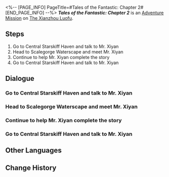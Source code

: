 <%-- [PAGE_INFO]
PageTitle=#Tales of the Fantastic: Chapter 2#
[END_PAGE_INFO] --%>
{{Stub|Dialogue.}}
{{Mission Infobox
|id            = 8002221
|title         = 
|image         = <!--Mission Tales of the Fantastic: Chapter 2.png-->
|type          = Adventure
|event_name    = 
|chapter       = 
|requirements  = [[Adventure Mission]] ''[[Tales of the Fantastic: Chapter 1]]'' completed
|summary       = Mr. Xiyan's stories have taken on increasingly dramatic elements... particularly the part about the High Elder's descent. Perhaps you should share them with Dan Heng and relish the astonished expression on his typically calm face.
|characters    = Mr. Xiyan; Trailblazer
|startLocation = [[The Xianzhou Luofu]] - [[Central Starskiff Haven]]
|world         = The Xianzhou Luofu
|area          = Central Starskiff Haven
|prev          = Tales of the Fantastic: Chapter 1
|next          = Tales of the Fantastic: Chapter 3
|rewards       = Stellar Jade*30; Traveler's Guide*2; Credit*20,000
}}
'''''Tales of the Fantastic: Chapter 2''''' is an [[Adventure Mission]] on [[The Xianzhou Luofu]].

==Steps==
# Go to Central Starskiff Haven and talk to Mr. Xiyan
# Head to Scalegorge Waterscape and meet Mr. Xiyan
# Continue to help Mr. Xiyan complete the story
# Go to Central Starskiff Haven and talk to Mr. Xiyan

<!--
==Gameplay Notes==

--><!--
==Trial Character==

-->
==Dialogue==
{{Stub Dialogue}}
===Go to Central Starskiff Haven and talk to Mr. Xiyan===
{{Mission Description|type=adventure|location=Central Starskiff Haven|Mr. Xiyan is a frequent offender when it comes to not finishing his stories. As a good friend of the people of the Xianzhou, you have a duty to bring your bat with you to Starskiff Haven and demand updates with justice.}}
{{Dialogue Start}}
:{{tx}}
{{Dialogue End}}

===Head to Scalegorge Waterscape and meet Mr. Xiyan===
{{Mission Description|type=adventure|location=Scalegorge Waterscape|update|Mr. Xiyan invites you to go to Scalegorge Waterscape together and edit your legend at the place you once fought. Alright. He can edit it to his heart's content. Just treat it as making an advertisement for the Astral Express.}}
{{Dialogue Start}}
:{{tx}}
{{Dialogue End}}

===Continue to help Mr. Xiyan complete the story===
{{Dialogue Start}}
:{{tx}}
{{Dialogue End}}

===Go to Central Starskiff Haven and talk to Mr. Xiyan===
{{Mission Description|type=adventure|location=<!--to be added-->|update|Mr. Xiyan seems to have written some new stories based on your adventures. Go chat with him in Starskiff Haven.}}
{{Dialogue Start}}
:{{tx}}
{{Dialogue End}}

==Other Languages==
{{Other Languages
|en   = Tales of the Fantastic: Chapter 2
|zhs  = 评书奇谭•第二回
|zht  = 評書奇譚•第二回
|ja   = 講談奇譚・第二回
|ko   = 진기한 이야기•제2장
|es   = Narraciones extraordinarias: acto 2
|fr   = Contes fantastiques &mdash; Chapitre&nbsp;2
|ru   = Чудесные сказания. Глава II
|th   = เรื่องเล่าขานตำนานการผจญภัย: บทที่ 2
|vi   = Kỳ Truyện Bình Thư 2
|de   = Geschichten des Fantastischen &ndash; Kapitel 2
|id   = Dongeng Luar Biasa - Bag. 2
|pt   = Contos do Fantástico - Capítulo 2
}}

==Change History==
{{Change History|1.2}}
